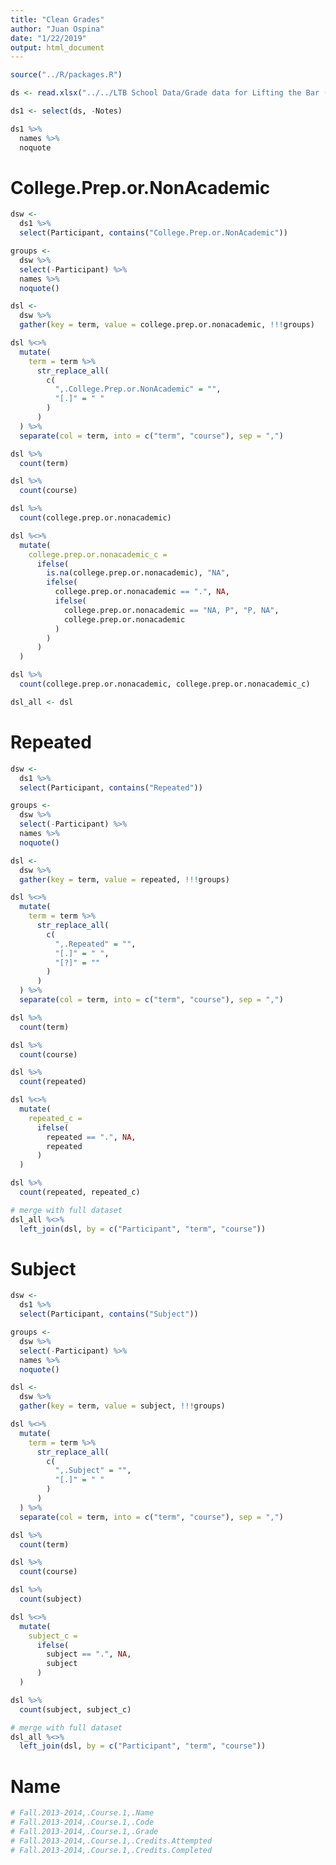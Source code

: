 ```yaml
---
title: "Clean Grades"
author: "Juan Ospina"
date: "1/22/2019"
output: html_document
---
```


```r
source("../R/packages.R")
```

```r
ds <- read.xlsx("../../LTB School Data/Grade data for Lifting the Bar (FINAL).xlsx", sheet = 1, detectDates = TRUE, startRow = 1, colNames = TRUE)
```



```r
ds1 <- select(ds, -Notes)
```

```r
ds1 %>% 
  names %>% 
  noquote
```

# College.Prep.or.NonAcademic
```r
dsw <- 
  ds1 %>% 
  select(Participant, contains("College.Prep.or.NonAcademic"))

groups <-
  dsw %>% 
  select(-Participant) %>% 
  names %>% 
  noquote()

dsl <-
  dsw %>% 
  gather(key = term, value = college.prep.or.nonacademic, !!!groups)

dsl %<>% 
  mutate(
    term = term %>% 
      str_replace_all(
        c(
          ",.College.Prep.or.NonAcademic" = "",
          "[.]" = " "
        )
      )
  ) %>% 
  separate(col = term, into = c("term", "course"), sep = ",")

dsl %>% 
  count(term)

dsl %>% 
  count(course)

dsl %>% 
  count(college.prep.or.nonacademic)
```

```r
dsl %<>% 
  mutate(
    college.prep.or.nonacademic_c =
      ifelse(
        is.na(college.prep.or.nonacademic), "NA", 
        ifelse(
          college.prep.or.nonacademic == ".", NA,
          ifelse(
            college.prep.or.nonacademic == "NA, P", "P, NA",
            college.prep.or.nonacademic
          )
        )
      )
  )

dsl %>% 
  count(college.prep.or.nonacademic, college.prep.or.nonacademic_c)

dsl_all <- dsl
```

# Repeated

```r
dsw <- 
  ds1 %>% 
  select(Participant, contains("Repeated"))

groups <-
  dsw %>% 
  select(-Participant) %>% 
  names %>% 
  noquote()

dsl <-
  dsw %>% 
  gather(key = term, value = repeated, !!!groups)

dsl %<>% 
  mutate(
    term = term %>% 
      str_replace_all(
        c(
          ",.Repeated" = "",
          "[.]" = " ",
          "[?]" = ""
        )
      )
  ) %>% 
  separate(col = term, into = c("term", "course"), sep = ",")

dsl %>% 
  count(term)

dsl %>% 
  count(course)

dsl %>% 
  count(repeated)
```

```r
dsl %<>% 
  mutate(
    repeated_c =
      ifelse(
        repeated == ".", NA,
        repeated
      )
  )

dsl %>% 
  count(repeated, repeated_c)
```

```r
# merge with full dataset
dsl_all %<>% 
  left_join(dsl, by = c("Participant", "term", "course"))
```

# Subject

```r
dsw <- 
  ds1 %>% 
  select(Participant, contains("Subject"))

groups <-
  dsw %>% 
  select(-Participant) %>% 
  names %>% 
  noquote()

dsl <-
  dsw %>% 
  gather(key = term, value = subject, !!!groups)

dsl %<>% 
  mutate(
    term = term %>% 
      str_replace_all(
        c(
          ",.Subject" = "",
          "[.]" = " "
        )
      )
  ) %>% 
  separate(col = term, into = c("term", "course"), sep = ",")

dsl %>% 
  count(term)

dsl %>% 
  count(course)

dsl %>% 
  count(subject)
```

```r
dsl %<>% 
  mutate(
    subject_c =
      ifelse(
        subject == ".", NA,
        subject
      )
  )

dsl %>% 
  count(subject, subject_c)
```

```r
# merge with full dataset
dsl_all %<>% 
  left_join(dsl, by = c("Participant", "term", "course"))
```

# Name

```r
# Fall.2013-2014,.Course.1,.Name                          
# Fall.2013-2014,.Course.1,.Code                          
# Fall.2013-2014,.Course.1,.Grade                         
# Fall.2013-2014,.Course.1,.Credits.Attempted             
# Fall.2013-2014,.Course.1,.Credits.Completed   
```


